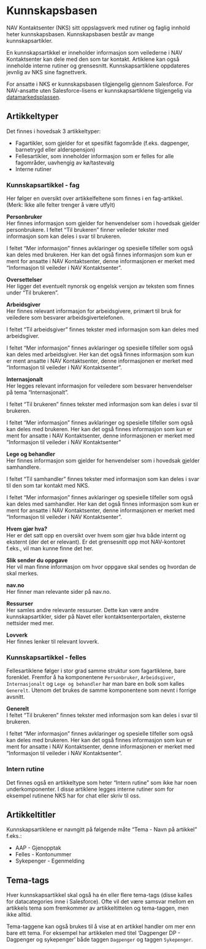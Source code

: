 # Kunnskapsbasen

NAV Kontaktsenter (NKS) sitt oppslagsverk med rutiner og faglig innhold heter kunnskapsbasen. Kunnskapsbasen består av mange kunnskapsartikler.

En kunnskapsartikkel er inneholder informasjon som veilederne i NAV Kontaktsenter kan dele med den som tar kontakt. Artiklene kan også inneholde interne rutiner og grensesnitt. Kunnskapsartiklene oppdateres jevnlig av NKS sine fagnettverk.

For ansatte i NKS er kunnskapsbasen tilgjengelig gjennom Salesforce. For NAV-ansatte uten Salesforce-lisens er kunnskapsartiklene tilgjengelig via [datamarkedsplassen](https://data.intern.nav.no/quarto/e7b3e02a-0c45-4b5c-92a2-a6d364120dfb). 

## Artikkeltyper
Det finnes i hovedsak 3 artikkeltyper: 

* Fagartikler, som gjelder for et spesifikt fagområde (f.eks. dagpenger, barnetrygd eller alderspensjon)  
* Fellesartikler, som inneholder informasjon som er felles for alle fagområder, uavhengig av kø/tastevalg  
* Interne rutiner    

### Kunnskapsartikkel - fag 
Her følger en oversikt over artikkelfeltene som finnes i en fag-artikkel.   
(Merk: Ikke alle felter trenger å være utfylt)

**Personbruker**  
Her finnes informasjon som gjelder for henvendelser som i hovedsak gjelder personbrukere. I feltet "Til brukeren" finner veileder tekster med informasjon som kan deles i svar til brukeren.

I feltet "Mer informasjon" finnes avklaringer og spesielle tilfeller som også kan deles med brukeren. Her kan det også finnes informasjon som kun er ment for ansatte i NAV Kontaktsenter, denne informasjonen er merket med "Informasjon til veileder i NAV Kontaktsenter".

**Oversettelser**  
Her ligger det eventuelt nynorsk og engelsk versjon av teksten som finnes under "Til brukeren". 

**Arbeidsgiver**  
Her finnes relevant informasjon for arbeidsgivere, primært til bruk for veiledere som besvarer arbeidsgivertelefonen. 

I feltet "Til arbeidsgiver" finnes tekster med informasjon som kan deles med arbeidsgiver.

I feltet "Mer informasjon" finnes avklaringer og spesielle tilfeller som også kan deles med arbeidsgiver. Her kan det også finnes informasjon som kun er ment ansatte i NAV Kontaktsenter, denne informasjonen er merket med "Informasjon til veileder i NAV Kontaktsenter".

**Internasjonalt**  
Her legges relevant informasjon for veiledere som besvarer henvendelser på tema "Internasjonalt".

I feltet "Til brukeren" finnes tekster med informasjon som kan deles i svar til brukeren.

I feltet "Mer informasjon" finnes avklaringer og spesielle tilfeller som også kan deles med brukeren. Her kan det også finnes informasjon som kun er ment for ansatte i NAV Kontaktsenter, denne informasjonen er merket med "Informasjon til veileder i NAV Kontaktsenter"

**Lege og behandler**  
Her finnes informasjon som gjelder for henvendelser som i hovedsak gjelder samhandlere. 

I feltet "Til samhandler" finnes tekster med informasjon som kan deles i svar til den som tar kontakt med NKS.

I feltet "Mer informasjon" finnes avklaringer og spesielle tilfeller som også kan deles med samhandler. Her kan det også finnes informasjon som kun er ment for ansatte i NAV Kontaktsenter, denne informasjonen er merket med "Informasjon til veileder i NAV Kontaktsenter".

**Hvem gjør hva?**  
Her er det satt opp en oversikt over hvem som gjør hva både internt og eksternt (der det er relevant). Er det grensesnitt opp mot NAV-kontoret f.eks., vil man kunne finne det her. 

**Slik sender du oppgave**  
Her vil man finne informasjon om hvor oppgave skal sendes og hvordan de skal merkes.

**nav.no**  
Her finner man relevante sider på nav.no. 

**Ressurser**  
Her samles andre relevante ressurser. Dette kan være andre kunnskapsartikler, sider på Navet eller kontaktsenterportalen, eksterne nettsider med mer. 

**Lovverk**  
Her finnes lenker til relevant lovverk.

### Kunnskapsartikkel - felles  
Fellesartiklene følger i stor grad samme struktur som fagartiklene, bare forenklet. Fremfor å ha komponentene `Personbruker`, `Arbeidsgiver`, `Internasjonalt` og `Lege og behandler` har man bare en bolk som kalles `Generelt`. Utenom det brukes de samme komponentene som nevnt i forrige avsnitt. 

**Generelt**  
I feltet "Til brukeren" finnes tekster med informasjon som kan deles i svar til brukeren.

I feltet "Mer informasjon" finnes avklaringer og spesielle tilfeller som også kan deles med brukeren. Her kan det også finnes informasjon som kun er ment for ansatte i NAV Kontaktsenter, denne informasjonen er merket med "Informasjon til veileder i NAV Kontaktsenter".

### Intern rutine   
Det finnes også en artikkeltype som heter "Intern rutine" som ikke har noen underkomponenter. I disse artiklene legges interne rutiner som for eksempel rutinene NKS har for chat eller skriv til oss.

## Artikkeltitler
Kunnskapsartiklene er navngitt på følgende måte "Tema - Navn på artikkel" f.eks.:

- AAP - Gjenopptak
- Felles - Kontonummer
- Sykepenger -  Egenmelding

## Tema-tags
Hver kunnskapsartikkel skal også ha én eller flere tema-tags (disse kalles for datacategories inne i Salesforce). Ofte vil det være samsvar mellom en artikkels tema som fremkommer av artikkeltittelen og tema-taggen, men ikke alltid.

Tema-taggene kan også brukes til å vise at en artikkel handler om mer enn bare ett tema. For eksempel har artikkelen med titel 'Dagpenger DP - Dagpenger og sykepenger' både taggen `Dagpenger` og taggen `Sykepenger`. 
